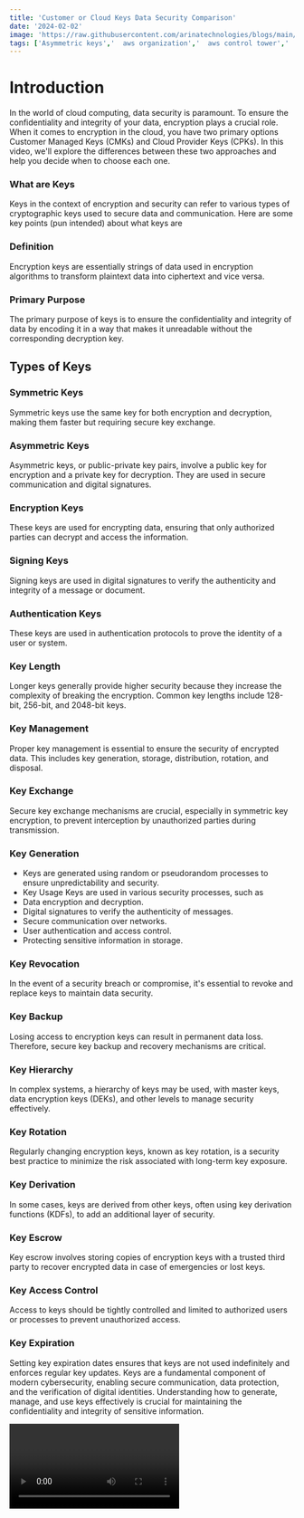 ```yaml
---
title: 'Customer or Cloud Keys Data Security Comparison'
date: '2024-02-02'
image: 'https://raw.githubusercontent.com/arinatechnologies/blogs/main/images/cpkvscmk.webp'
tags: ['Asymmetric keys','  aws organization','  aws control tower','  landing zone','  Guardrails', 'Symmetric Keys', 'cryptographic keys', 'Customer Managed Key', 'Cloud Provider Key (CPK)', 'Security']
---
```



# Introduction 
In the world of cloud computing, data security is paramount. To ensure the confidentiality and integrity of your data, encryption plays a crucial role. When it comes to encryption in the cloud, you have two primary options Customer Managed Keys (CMKs) and Cloud Provider Keys (CPKs). In this video, we'll explore the differences between these two approaches and help you decide when to choose each one.
### What are Keys
Keys in the context of encryption and security can refer to various types of cryptographic keys used to secure data and communication. Here are some key points (pun intended) about what keys are
### Definition 
Encryption keys are essentially strings of data used in encryption algorithms to transform plaintext data into ciphertext and vice versa.
### Primary Purpose 
The primary purpose of keys is to ensure the confidentiality and integrity of data by encoding it in a way that makes it unreadable without the corresponding decryption key.
## Types of Keys
### Symmetric Keys 
Symmetric keys use the same key for both encryption and decryption, making them faster but requiring secure key exchange.
### Asymmetric Keys 
Asymmetric keys, or public-private key pairs, involve a public key for encryption and a private key for decryption. They are used in secure communication and digital signatures.
### Encryption Keys 
These keys are used for encrypting data, ensuring that only authorized parties can decrypt and access the information.
### Signing Keys 
Signing keys are used in digital signatures to verify the authenticity and integrity of a message or document.
### Authentication Keys 
These keys are used in authentication protocols to prove the identity of a user or system.
### Key Length 
Longer keys generally provide higher security because they increase the complexity of breaking the encryption. Common key lengths include 128-bit, 256-bit, and 2048-bit keys.
### Key Management 
Proper key management is essential to ensure the security of encrypted data. This includes key generation, storage, distribution, rotation, and disposal.
### Key Exchange 
Secure key exchange mechanisms are crucial, especially in symmetric key encryption, to prevent interception by unauthorized parties during transmission.
### Key Generation 
 - Keys are generated using random or pseudorandom processes to ensure unpredictability and security.
 - Key Usage Keys are used in various security processes, such as
 - Data encryption and decryption.
 - Digital signatures to verify the authenticity of messages.
 - Secure communication over networks.
 - User authentication and access control.
 - Protecting sensitive information in storage.

### Key Revocation 
In the event of a security breach or compromise, it's essential to revoke and replace keys to maintain data security.

### Key Backup 
Losing access to encryption keys can result in permanent data loss. Therefore, secure key backup and recovery mechanisms are critical.

### Key Hierarchy 
In complex systems, a hierarchy of keys may be used, with master keys, data encryption keys (DEKs), and other levels to manage security effectively.

### Key Rotation 
Regularly changing encryption keys, known as key rotation, is a security best practice to minimize the risk associated with long-term key exposure.

### Key Derivation 
In some cases, keys are derived from other keys, often using key derivation functions (KDFs), to add an additional layer of security.

### Key Escrow 
Key escrow involves storing copies of encryption keys with a trusted third party to recover encrypted data in case of emergencies or lost keys.

### Key Access Control 
Access to keys should be tightly controlled and limited to authorized users or processes to prevent unauthorized access.

### Key Expiration 
Setting key expiration dates ensures that keys are not used indefinitely and enforces regular key updates.
Keys are a fundamental component of modern cybersecurity, enabling secure communication, data protection, and the verification of digital identities. Understanding how to generate, manage, and use keys effectively is crucial for maintaining the confidentiality and integrity of sensitive information.

<Video id="Ye1IKteT6Ik" title="Customer or Cloud Keys Data Security Comparison"/>


# Customer Managed Key (CMK)
### What is a CMK?
CMKs are encryption keys that you, the customer, generate and manage.
They provide you with full control over your encryption process, including key generation, rotation, and access management.
### When to Choose CMK
Highly Sensitive Data If you have exceptionally sensitive data, such as personal financial records or medical records, CMKs offer the highest level of control and security.
Compliance Requirements If your industry has strict regulatory requirements (e.g., HIPAA, GDPR), CMKs allow you to meet those standards by maintaining control over encryption keys.
Multi-Cloud Environments If your organization operates in a multi-cloud environment (e.g., AWS, Azure, Google Cloud), CMKs can provide a consistent encryption approach across platforms.
# Cloud Provider Key (CPK)
### What is a CPK?
CPKs are encryption keys managed by your cloud service provider (e.g., AWS, Azure).
They offer convenience, as the provider takes care of key management tasks.
### When to Choose CPK?
Simplicity If you're looking for a hassle-free encryption solution and don't want to manage encryption keys, CPKs are a convenient choice. General Use Cases For many everyday applications and use cases, especially those without stringent compliance requirements, CPKs can be sufficient.
### Cost-Efficiency 
CPKs often come with cost savings because you don't need to allocate resources for key management.
# Comparison

   <table>
                                                <tbody>
                                                <tr>
                                                <th>Aspect</th>
                                                <th>Cloud Provider Key (CPK)</th>
                                                <th>Customer Managed Key (CMK)</th>
                                                </tr>
                                                <tr>
                                                <td>Ownership</td>
                                                <td>Cloud provider owns and manages the encryption keys.</td>
                                                <td>Customer owns and manages the encryption keys.</td>
                                                </tr>
                                                <tr>
                                                <td>Control</td>
                                                <td>Limited control as the cloud provider 
                                                manages the keys.</td>
                                                <td>Customer has full control over key usage and policies.</td>
                                                </tr>
                                                <tr>
                                                <td>Use Cases</td>
                                                <td>Suitable for less sensitive workloads or scenarios where ease of use and automation are more important.</td>
                                                <td>Suitable for sensitive and highly regulated workloads where customers need full control over encryption keys.</td>
                                                </tr>
                                                <tr>
                                                <td>Key Management</td>
                                                <td>Cloud provider handles key lifecycle management.</td>
                                                <td>Customers must handle key rotation, backup, and compliance.</td>
                                                </tr>
                                                <tr>
                                                <td>Compliance</td>
                                                <td>May have limitations in meeting certain compliance standards due to limited control.</td>
                                                <td>Enables compliance with strict security and data privacy requirements.</td>
                                                </tr>
                                                <tr>
                                                <td>Integration</td>
                                                <td>Seamlessly integrates with cloud services but may have limitations for custom encryption scenarios.</td>
                                                <td>Integrates with various cloud services and can be used for custom encryption within applications.</td>
                                                </tr>
                                                <tr>
                                                <td>Complexity</td>
                                                <td>Easier to set up and use with less 
                                                management overhead.</td>
                                                <td>Requires more setup and management efforts.</td>
                                                </tr>
                                                <tr>
                                                <td>Cost</td>
                                                <td>Costs are often bundled with cloud service usage and may be lower for CPK.</td>
                                                <td>Costs may include key management and rotation efforts.</td>
                                                </tr>
                                                <tr>
                                                <td>Security</td>
                                                <td>Provides security for data at rest but with fewer options for customization.</td>
                                                <td>Offers a higher level of security and control for sensitive data.</td>
                                                </tr>
                                                <tr>
                                                <td>Key Rotation</td>
                                                <td>Cloud provider manages key rotation.</td>
                                                <td>Customer responsibility for key rotation.</td>
                                                </tr>
                                                <tr>
                                                <td>Access Control</td>
                                                <td>Limited access control as per cloud provider policies.</td>
                                                <td>Customers define and enforce access control policies.</td>
                                                </tr>
                                                <tr>
                                                <td>Disaster Recovery</td>
                                                <td>Cloud provider offers disaster recovery mechanisms for keys.</td>
                                                <td>Customers must have a disaster recovery plan for keys.</td>
                                                </tr>
                                                <tr>
                                                <td>Compliance</td>
                                                <td>May have compliance limitations depending on the cloud provider.</td>
                                                <td>Facilitates compliance with industry regulations and standards.</td>
                                                </tr>
                                                  </tbody>
                                                    </table> 

### Security
CMKs offer the highest level of control and security, making them ideal for highly sensitive data.
CPKs are generally secure but might be a better fit for less sensitive use cases.

### Compliance
CMKs are often preferred when strict compliance with industry regulations is necessary.
CPKs can meet compliance requirements in many cases but may require additional configurations.

### Management Overhead
CMKs require more management effort, including key rotation, access control, and disaster recovery planning.
CPKs offload key management tasks to the cloud provider, reducing management overhead.

### Use Case
CMKs are well-suited for scenarios with unique security needs, while also offering flexibility in multi-cloud ## environments.
CPKs are a great choice for standard use cases and when simplicity is a priority.

# Conclusion 
The choice between Customer Managed Keys (CMKs) and Cloud Provider Keys (CPKs) ultimately depends on your organization's specific requirements. Both approaches have their merits, and a well-thought-out encryption strategy can help you strike the right balance between security, compliance, and convenience. Consider your data's sensitivity, industry regulations, and management preferences when making your decision.

[Read about Arina Website Design](https://www.arinatechnologies.com/website-design)
[Read about Arina Consulting](https://www.arinatechnologies.com/consulting)
[Read about Arina Staffing](https://www.arinatechnologies.com/staffing)
[Read about Arina Website Performance](https://www.arinatechnologies.com/website-performance)
[Read about Arina Website Performance](https://www.arinatechnologies.com/pricing)

